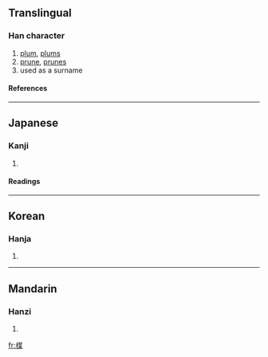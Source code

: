 {{see|梅}}

==Translingual==
===Han character===
{{Han char|rn=75|rad=木|as=09|sn=13|four=|canj=木廿一木 (DTMD)}}
# [[plum]], [[plums]]
# [[prune]], [[prunes]]
# used as a surname
====References====
{{Han ref|kx=0541.150|dkj=15178|dj=0929.050|hdz=21243.020|uh=6973|ud=26995}}

----
==Japanese==
===Kanji===
{{ja-kanji|grade=|rs=木09}}
# {{defn|Japanese}} 
====Readings====
{{ja-readings|on=[[ばい]] (bai)|kun=[[うめ]] (ume)}}

----
==Korean==
===Hanja===
{{ko-hanja|hangeul=매|eumhun=|rv=mae|mr=mae|y=mya}}
# {{defn|Korean}}

----
==Mandarin==
===Hanzi===
{{cmn-hanzi|pin=[[méi]] (mei2)|wg=mei<sup>2</sup>}}
# {{defn|Mandarin}}

[[fr:楳]]